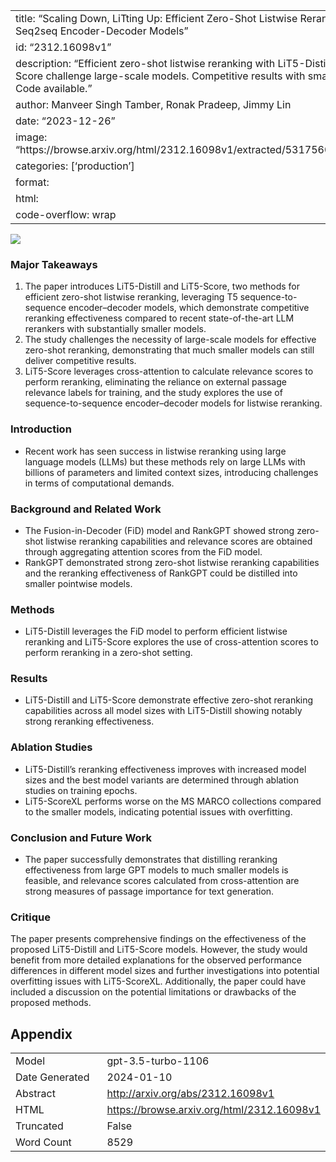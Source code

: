 
---
title: "Scaling Down, LiTting Up: Efficient Zero-Shot Listwise Reranking with Seq2seq Encoder-Decoder Models"
id: "2312.16098v1"
description: "Efficient zero-shot listwise reranking with LiT5-Distill and LiT5-Score challenge large-scale models. Competitive results with smaller models. Code available."
author: Manveer Singh Tamber, Ronak Pradeep, Jimmy Lin
date: "2023-12-26"
image: "https://browse.arxiv.org/html/2312.16098v1/extracted/5317560/RankFiD.png"
categories: ['production']
format:
  html:
    code-overflow: wrap
---

![](https://browse.arxiv.org/html/2312.16098v1/extracted/5317560/RankFiD.png)

### Major Takeaways
1. The paper introduces LiT5-Distill and LiT5-Score, two methods for efficient zero-shot listwise reranking, leveraging T5 sequence-to-sequence encoder–decoder models, which demonstrate competitive reranking effectiveness compared to recent state-of-the-art LLM rerankers with substantially smaller models.
2. The study challenges the necessity of large-scale models for effective zero-shot reranking, demonstrating that much smaller models can still deliver competitive results.
3. LiT5-Score leverages cross-attention to calculate relevance scores to perform reranking, eliminating the reliance on external passage relevance labels for training, and the study explores the use of sequence-to-sequence encoder–decoder models for listwise reranking.

### Introduction
- Recent work has seen success in listwise reranking using large language models (LLMs) but these methods rely on large LLMs with billions of parameters and limited context sizes, introducing challenges in terms of computational demands.

### Background and Related Work
- The Fusion-in-Decoder (FiD) model and RankGPT showed strong zero-shot listwise reranking capabilities and relevance scores are obtained through aggregating attention scores from the FiD model. 
- RankGPT demonstrated strong zero-shot listwise reranking capabilities and the reranking effectiveness of RankGPT could be distilled into smaller pointwise models.

### Methods
- LiT5-Distill leverages the FiD model to perform efficient listwise reranking and LiT5-Score explores the use of cross-attention scores to perform reranking in a zero-shot setting.

### Results
- LiT5-Distill and LiT5-Score demonstrate effective zero-shot reranking capabilities across all model sizes with LiT5-Distill showing notably strong reranking effectiveness.

### Ablation Studies
- LiT5-Distill's reranking effectiveness improves with increased model sizes and the best model variants are determined through ablation studies on training epochs.
- LiT5-ScoreXL performs worse on the MS MARCO collections compared to the smaller models, indicating potential issues with overfitting.

### Conclusion and Future Work
- The paper successfully demonstrates that distilling reranking effectiveness from large GPT models to much smaller models is feasible, and relevance scores calculated from cross-attention are strong measures of passage importance for text generation.

### Critique
The paper presents comprehensive findings on the effectiveness of the proposed LiT5-Distill and LiT5-Score models. However, the study would benefit from more detailed explanations for the observed performance differences in different model sizes and further investigations into potential overfitting issues with LiT5-ScoreXL. Additionally, the paper could have included a discussion on the potential limitations or drawbacks of the proposed methods.

## Appendix

|          |          |
|----------|----------|
| Model     | gpt-3.5-turbo-1106       |
| Date Generated     | 2024-01-10       |
| Abstract | [http://arxiv.org/abs/2312.16098v1](http://arxiv.org/abs/2312.16098v1)        |
| HTML     | [https://browse.arxiv.org/html/2312.16098v1](https://browse.arxiv.org/html/2312.16098v1)       |
| Truncated       | False       |
| Word Count       | 8529       |